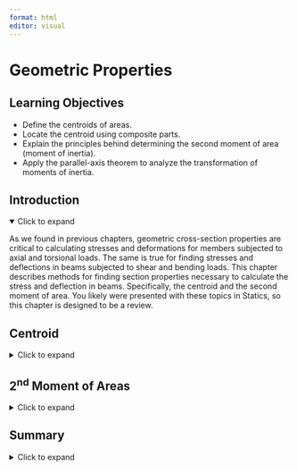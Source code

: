 ```yaml
---
format: html
editor: visual
---
```


# Geometric Properties {#sec-geometric-properties}

::: {.callout-note icon="false"}
## Learning Objectives

-   Define the centroids of areas.
-   Locate the centroid using composite parts.
-   Explain the principles behind determining the second moment of area (moment of inertia).
-   Apply the parallel-axis theorem to analyze the transformation of moments of inertia.
:::

## Introduction {.unnumbered}

<details open>

<summary>Click to expand</summary>

As we found in previous chapters, geometric cross-section properties are critical to calculating stresses and deformations for members subjected to axial and torsional loads. The same is true for finding stresses and deflections in beams subjected to shear and bending loads. This chapter describes methods for finding section properties necessary to calculate the stress and deflection in beams. Specifically, the centroid and the second moment of area. You likely were presented with these topics in Statics, so this chapter is designed to be a review.

</details>

## Centroid {#sec-8.1}

<details>

<summary>Click to expand</summary>

An object possesses weight due to the gravitational force acting on its constituent particles. The collective effect of these forces yields the total weight of the object, which is concentrated at a single point known as the **center of gravity**. If the object is comprised of a homogenous (constant density) material, then the center of gravity is the same as the geometric center or centroid. In this section, we will focus our discussions on the centroid of an area for common structural shapes. For a more comprehensive discussion on the center of gravity, the center of mass, calculating centroids using integration, and distributed loads, see the [Engineering Statics](https://engineeringstatics.org/Chapter_07-center-of-mass.html) book by Baker and Haynes.

The location of the centroid of an area is the point where the first moment of area equals zero. The first moment of area about a point is calculated by multiplying the area by the perpendicular distance to the point. The centroid of an area can be found by splitting the area into a number (i) of discrete parts, summing the moment of area for these discrete parts, and then dividing by the sum of the area. We can use these weighted averages to find the location $(\bar{X}, \bar{Y})$ of the centroid of the area:

\[text\] - some of the equations need to be numbered in this chapter

$$
\bar{X}=\frac{\sum \bar{x}_i A_i}{\sum A_i}
$$

$$
\bar{Y}=\frac{\sum \bar{y}_i A_i}{\sum A_i}
$$

where

$\bar{X}, \bar{Y}$ = Centroid coordinates of the overall area \[m, in\]

$\bar{x}_i, \bar{y}_i$ = Centroid coordinates of each discrete area \[m, in\]

$A_i$ = Area of each discrete area \[m^2^, in^2^\]

We can find centroids of simple shapes easily by utilizing symmetry. When a shape possesses an axis of symmetry, each point on one side of the axis corresponds to another point symmetrically located on the opposite side. The distances between these mirrored points and the line of symmetry will sum to zero because they will be equal in magnitude but opposite in sign. This is true for every point in the shape, so the numerator of equations 8.1 and/or 8.2 (the first moment of area) will be zero. Therefore, if a shape features a line of symmetry, its centroid must coincide with this line. In cases where a shape exhibits multiple lines of symmetry, the centroid is located at their intersection, as shown in Figure 8.2.

**Figure 8.2:** Centroids lie upon axes of symmetry.

In this text, we will use common shapes or a composite of common shapes for our cross-sections. Appendix E includes the location of the centroid of some common shapes. Part of Appendix E is reproduced in Figure 8.3. Each row of the table includes a common shape with the centroid marked, and simple formulas for determining the x- and y-coordinates of the centroid and calculating the area of the shape.

**Figure 8.3:** Reproduction of one of the shapes in Appendix E. Appendix E includes a sketch of the area with the centroid marked, formulas for determining the x- and y-coordinates of the centroid, and a formula for calculating the area of the shape.

Often, structural sections are combinations of these standard shapes called composite sections. As long as we know the location of the centroid of each shape that comprises the section, we will not need to use integration to find the location of the overall sections’ centroid. We can use equations 8.1 and 8.2 in conjunction with the table in Appendix E to find the location of the centroid for composite shapes.

::: {.callout-tip collapse="true" icon="false"}
## Example 8.1

Find the centroid of the shape below.

\[figure\]

::: {.callout-tip collapse="true" icon="false"}
## Solution

For this T-section, we notice that it is symmetric about the y-axis. This means we will not need to calculate the centroid in the x direction because we know it will be on that y-axis. We only need to find the distance in the y direction, $\bar{Y}$.

\[figure\]

The first thing we need to do is establish a coordinate system where the origin is our reference point, RP. In this example we chose the bottom left corner of the section so that all of our y distances will be positive.

We then divide the section into simpler shapes where we know the location of the centroid. In this case we chose two rectangles, labeled 1 and 2 in the figure.

| Shape | $A{~(in.^2)}$ | $\bar{y}{~(in.)}$ | $A\bar{y}{~(in.^3)}$   |
|-------|---------------|-------------------|------------------------|
| 1     | 13.5          | 2.25              | 30.375                 |
| 2     | 13.5          | 5.25              | 70.875                 |
|       | $\sum A$=27   |                   | $\sum A\bar{y}$=101.25 |

Next, we will create a table with columns titled Shape, $A$ (in.^2^), $\bar{y}$ (in.), and $A\bar{y}$ (in.^3^). We have two shapes so there will be two rows in our table. The first column, Area, is the area of the individual shape. The second column, $\bar{y}$, is the perpendicular distance in the y-direction from the RP to the centroid of that shape. For example, for shape 1 the $\bar{y_1}$ would be half of 4.5 inches since the bottom of shape 1 aligns with the RP. However, for shape 2 the $\bar{y_2}$ would be 4.5 inches plus one half of 1.5 inches. This is because we need to ensure that we are measuring from the RP as illustrated below.

$$
\bar{Y}=\frac{101.25{~in.^3}}{27{~in.^2}}=3.75{~in.} ~~\text{from bottom}
$$

\[figure\]

Finally, to calculate the centroid coordinates, we will utilize equation 8.2. by summing the last column and the second column in our table. We found the centroid to be 3.75 inches from the reference point in the y-direction and on the line of symmetry in the x-direction. The figure below show the location of the centroid for this T section.

\[figure\]
:::
:::

::: {.callout-note collapse="true" icon="false"}
## Example 8.2

Find the centroid of the shape below.

\[figure\]

::: {.callout-note collapse="true" icon="false"}
## Solution

For this section, we notice that it is symmetric about the y-axis, similar to the previous example. This means that we will not need to calculate the centroid in the x direction because we know it will be on that y-axis. We only need to find the distance in the y direction, $\bar{Y}$.

The first thing we need to do is establish a coordinate system whose origin is our reference point, RP. In this example, we chose the bottom of the section along the y-axis so that all of our y distances will be positive.

We then divide the section into simpler shapes for which we know the centroid's location. In this case, we chose three rectangles labeled 1, 2, and 3 in the figure.

\[figure\]

Next, we will create a table with columns titled Shape, $A$ (mm^2^), $\bar{y}$ (mm), and $A\bar{y}$ (mm^3^). We have three shapes, so there will be three rows. The first column, Area, is the area of the individual shape. The second column, $\bar{y}$, is the perpendicular distance in the y-direction from the RP to the centroid of that shape. The figure below shows how the $\bar{y}$ for each shape is calculated.

\[figure\]

Find centroid (x̄=0 due to symmetry).

+--------------+-----------------+------------------+---------------------------+
| Shape        | $A{~(mm^2)}$    | $\bar{y}{~(mm)}$ | $A\bar{y}{~(mm^3)}$       |
+==============+=================+==================+===========================+
| 1            | 4,000           | 20               | 80,000                    |
+--------------+-----------------+------------------+---------------------------+
| 2            | 2,800           | 110              | 308,000                   |
+--------------+-----------------+------------------+---------------------------+
| 3            | 7,200           | 200              | 1,440,000                 |
+--------------+-----------------+------------------+---------------------------+
|              | $\sum A$=14,000 |                  | $\sum A\bar{y}$=1,828,000 |
+--------------+-----------------+------------------+---------------------------+

Finally, to calculate the centroid coordinates, we will utilize equation 8.2. by summing the second and last columns in our table.

$$
\bar{Y}=\frac{1,828,000{~mm^3}}{14,000{~mm^2}}=130.6{~mm} ~~\text{from bottom}
$$

We found the centroid to be 130.6 mm from the reference point in the y-direction and on the line of symmetry in the x-direction. The figure below shows the location of the centroid for this section.

\[figure\]
:::
:::

::: {.callout-tip collapse="true" icon="false"}
## Example 8.3

Find the centroid of the shape below.

\[figure\]

::: {.callout-tip collapse="true" icon="false"}
## Solution

This section does not have any axis of symmetry, so we will need to find both the $\bar{x}$ and the $\bar{y}$. We first need to establish a coordinate system whose origin is our reference point, RP. In this example, we will use the coordinate axis in the problem to illustrate when $\bar{x}$ will be negative.

We then divide the section into simpler shapes for which we know the centroid's location. In this case, we will break this up into the square, triangle, and circle labeled 1, 2, and 3 in the figure. Note that the circle is a hole, and the area will be represented as negative.

\[figure\]

Next, we will create a table with columns titled Shape, $A$ (in^2^), $\bar{x}$ (in), $\bar{y}$ (in), and $A\bar{y}$ (in^3^). We have three shapes so there will be three rows. The first column, Area, is the area of the individual shape. The second column, $\bar{x}$, is the perpendicular distance in the x-direction from the RP to the centroid of that shape. The figure below shows how the $\bar{x}$ for each shape is calculated.

\[figure\]

The figure below shows how the $\bar{y}$ for each shape is calculated.

\[figure\]

Finally, to calculate the centroid coordinates, we will utilize equations 8.1 and 8.2. by summing the Area, $A\bar{x}$, and $A\bar{y}$ columns see the table below.

+-----------+-----------+---------------+-------------------+------------------------+-------------------+-----------------------+
| **Shape** | **Shape** | $A{~(in.^2)}$ | $\bar{x}{~(in.)}$ | $A\bar{x}{~(in.^3)}$   | $\bar{y}{~(in.)}$ | $A\bar{y}{~(in.^3)}$  |
+-----------+-----------+---------------+-------------------+------------------------+-------------------+-----------------------+
|           | 1         | 64            | -4                | -256                   | 4                 | 256                   |
+-----------+-----------+---------------+-------------------+------------------------+-------------------+-----------------------+
|           | 2         | 24            | 2                 | 48                     | (2/3)(8) = 16/3   | 128                   |
+-----------+-----------+---------------+-------------------+------------------------+-------------------+-----------------------+
|           | 3         | -4π           | -4                | -16π                   | 4                 | -16π                  |
+-----------+-----------+---------------+-------------------+------------------------+-------------------+-----------------------+
|           |           | $\sum A$=75.4 |                   | $\sum A\bar{x}$=-258.3 |                   | $\sum A\bar{y}$=333.7 |
+-----------+-----------+---------------+-------------------+------------------------+-------------------+-----------------------+

$$
\begin{aligned}
& \bar{X}=\frac{\sum A \bar{x}}{\sum A}=\frac{-258.3{~in.^3}}{75.4{~in.^2}} \quad\rightarrow\quad \bar{X}=-3.43{~in} \\
& \bar{Y}=\frac{\sum A \bar{y}}{\sum A}=\frac{333.7{~in.^3}}{75.4{~in.^2}} \quad\rightarrow\quad \bar{Y}=4.43 \mathrm{in}
\end{aligned}
$$

We found the centroid to be -3.43 inches in the x-direction from the reference point, this indicates that the centroid will be to the left of the y-axis. The y-component of the centroid is 4.43 inches in the y-direction from the reference point. The figure below shows the location of the centroid for this section.

\[figure\]
:::
:::

::: callout-warning
## Step-by-step: Finding the Centroid of Composite Sections

To find the location of the centroid of a composite section where the location of the centroid is known for each part of the composite section, use the following procedure:

1.  Establish a coordinate axis where the origin is the reference point (RP). This will be where the centroid will be measured.
2.  Break the overall section up into simpler shapes where the location of the centroid of each shape is known. It is helpful here to sketch this. If the section has a hole, include the hole as a shape with a negative area. Remember to take advantage of symmetry. If the overall section is symmetric about an axis, you already know the location of the centroid in that direction as it is on that axis.
3.  Determine the Area (A), the perpendicular distance from the y-axis ($\bar{x}$), and the perpendicular distance from the x-axis ($\bar{y}$) to the centroid of each shape. As sections become more complex, it might be advantageous to arrange these values in tabular form (see examples in this section).
4.  Apply Equations 8.1 and 8.2 to find the overall section’s centroid, ($\bar{X}, \bar{Y}$). Remember that this location is measured from the RP you established in step 1.
5.  Check that your answer is reasonable. Imagine any straight line that passes through the centroid. There should be an equal amount of area on each side of this line. Mark the centroid location on the composite area and check that this appears roughly accurate.
:::

</details>

## 2^nd^ Moment of Areas {#sec-8.2}

<details>

<summary>Click to expand</summary>

Another important geometric property needed to calculate stresses in beams is the Moment of Inertia of the Area (2^nd^ moment of area). Similar to our discussion of centroids, you likely were presented this topic in Statics so this chapter is designed to be a review. By definition, the second moment of area or moment of inertia depicted in Figure 8.4 is defined as:

$$
I_x=\int_A y^2 d A
$$

$$
I_y=\int_A x^2 d A
$$

$$
I_z=J=\int_A r^2 d A
$$

**Figure 8.4:** Moments of inertia of an area dA.

In this text, we will use common shapes or a composite of common shapes for our cross-sections. Appendix E includes formulas to calculate the moment of inertia. Part of Appendix E is reproduced in figure 8.5. Each row of the table includes a common shape with the centroid marked, and formulas for determining the moment of inertia of the area about the x-, y-, and z-centroidal axes. Note that these equations are valid only for the axes passing through the centroid of the area and are written as $\overline{I_{x^{\prime}}}$, $\overline{I_{y^{\prime}}}$, and J respectively. The bar notation is used to signify that the moment of inertia is being calculated around the centroidal axes.

**Figure 8.5:** Reproduction of one of the shapes in Appendix E. Appendix E includes a sketch of the area with the centroid marked, and formulas for determining the moment of inertia of the area about the x-, y-, and z-centroidal axes.

As noted previously, structural sections are often combinations of these standard shapes called composite sections. Similar to calculating centroids we will break these composite sections into common shapes and find the moment of inertia of these individual shapes.  When we calculate each individual shape's moment of inertia, we need to ensure that they are all about the same axis. The **parallel axis theorem** provides a method for calculating the moment of inertia of an area about an axis parallel to an axis passing through the centroid, given that the moment of inertia about the latter axis is known.

To establish the parallel axis theorem, we will examine the moment of inertia *I* of an area *A* relative to an axis *x*, as illustrated in Figure 8.6.

**Figure 8.6:** The moment of inertia of an area A about an axis *x* can be derived from its moment of inertia about the centroidal axis *x'* through a computation involving the distance dy between the axes.

The centroid of the area is at C, where the x’-y’ axis is drawn; note that x’ is parallel to x and y’ is parallel to y. The x-y’ axes will be termed the centroidal axes and a distance of dx and dy from the x-y axes, respectively. The distance between the element dA and the x’-axis is denoted as y’. Now we have $y=y^{\prime}+d_y$. Substituting into equation 8.3, we have:

$$
\begin{aligned}
& I_x=\int\left(y^{\prime}+d_y\right)^2 d A \\
& I_x=\int\left(y^{\prime}\right)^2 d A+2 d_y \int y^{\prime} d A+d_y^2 \int d A
\end{aligned}
$$

The first integral represents the moment of inertia about the centroidal axis x’. The second integral is zero since the centroid is located on the x’ axis (i.e., $\int y^{\prime} d A$ represents the first moment of area about the x’ centroidal axis, which is zero as discussed in section 8.1). The last integral represents the total area, A. So we have:

$$
I_x=\overline{I_{x^{\prime}}}+A d_y^2
$$

A similar process is used to find an expression for I~y~:

$$
I_y=\overline{I_{y^{\prime}}}+A d_x^2
$$

Where:

I~x~, I~y~ = the moment of inertia of an area with respect to a given axis \[m^4^, in^4^\]

$\overline{I_{x^{\prime}}}$ , $\overline{I_{y^{\prime}}}$= moment of inertia of that area with respect to a parallel axis passing through the centroid of the area \[m^4^, in^4^\]

A = area \[m^2^, in^2^\]

d~x~, d~y~ = perpendicular distance between the given axis and the parallel centroidal axis \[m, in\]

While the parallel axis theorem can be used to calculate the area moment of inertia around any pair of axes, we will primarily focus on calculating the area moment of inertia around the centroidal axes of a composite area. It is this term which will be used in chapters 9 and 10 when calculating bending stresses and shear stresses.

::: {.callout-tip collapse="true" icon="false"}
## Example 8.4

Determine the I~x~ the shaded area with respect to the section’s centroid.

\[figure\]

::: {.callout-tip collapse="true" icon="false"}
## Solution

Since we want to find the moment of inertia in the x direction with respect to the section’s centroid, we first need to calculate the centroid. We did this in Example 8.1, the results are shown below.

\[figure\]

We found that the centroid is located 3.75 inches from the bottom of the section. The next step is to break the section into common shapes as noted in the figure below.

\[figure\]

The formulas for moment of inertia of each shape are with respect to the shape’s centroid not the overall section’s centroid. We will need to make and adjustment using the parallel-axis theorem to transform the rotational axis from the shape’s centroid to the section’s centroid. We will present this method in terms of a table.

+-----------+---------------+---------------------+---------------+-----------------------------+
| Shape     | $A{~(in.^2)}$ | $I_x{~(in.^4)}$     | $d_y{~(in.)}$ | $I_x+Ad_y^2{~(in.^4)}$      |
+===========+===============+=====================+===============+=============================+
| 1         | (3)(4.5) =    | (1/12)(3)(4.5)^3^ = | 1.5           | 22.78125 + (13.5)(1.5)^2^ = |
|           |               |                     |               |                             |
|           | 13.5          | 22.78125            |               | 53.15625                    |
+-----------+---------------+---------------------+---------------+-----------------------------+
| 2         | (9)(1.5) =    | (1/12)(9)(1.5)^3^ = | 1.5           | 2.53125 + (13.5)(1.5)^2^ =  |
|           |               |                     |               |                             |
|           | 13.5          | 2.53125             |               | 32.90625                    |
+-----------+---------------+---------------------+---------------+-----------------------------+
|           |               |                     |               | I~x~=86.0625 in^4^          |
+-----------+---------------+---------------------+---------------+-----------------------------+

The calculation and visualizations for each d~y~ term are shown in the figure below

\[figure\]
:::
:::

::: {.callout-tip collapse="true" icon="false"}
## Example 8.5

Determine the I~x~ and I~y~ of the shaded area with respect to the shapes centroid.

\[figure\]

::: {.callout-tip collapse="true" icon="false"}
## Solution

Since we want to find the moment of inertia in the x and y directions with respect to the section’s centroid, we first need to calculate the centroid. We did this in Example 8.2, the results are shown below.

\[figure\]

We found that the centroid is located 130.6 mm from the bottom of the section and on the y-axis. The next step is to break the section into common shapes as noted in the figure below.

\[figure\]

The formulas for moment of inertia of each shape are with respect to the shape’s centroid not the overall section’s centroid. We will need to make and adjustment using the parallel-axis theorem to transform the rotational axis from the shape’s centroid to the section’s centroid. We will present this method in terms of a table, first for I~x~.

+-----------+---------------+----------------------+--------------+--------------------------------+
| Shape     | $A{~(in.^2)}$ | $I_x{~(in.^3)}$      | $d_y{~(mm)}$ | $I_x+Ad_y^2{~(mm^4)}$          |
+===========+===============+======================+==============+================================+
| 1         | (100)(40) =   | (1/12)(100)(40)^3^ = | 110.57       | 533,333 + (4,000)(110.57)^2^ = |
|           |               |                      |              |                                |
|           | 4,000         | 533,333              |              | 49,436,233                     |
+-----------+---------------+----------------------+--------------+--------------------------------+
| 2         | (20)(140) =   | (1/12)(20)(140)^3^ = | 20.57        | 4573,333 + (2,800)(20.57)^2^ = |
|           |               |                      |              |                                |
|           | 2,800         | 4,573,333            |              | 5,758,083                      |
+-----------+---------------+----------------------+--------------+--------------------------------+
| 3         | (180)(40) =   | (1/12)(180)(40)^3^ = | 69.43        | 960,000 + (7,200)(69.43)^2^ =  |
|           |               |                      |              |                                |
|           | 7,200         | 960,000              |              | 35,667,779                     |
+-----------+---------------+----------------------+--------------+--------------------------------+
|           |               |                      |              | I~x~ = 90,862,095 mm^4^        |
+-----------+---------------+----------------------+--------------+--------------------------------+

The calculation and visualizations for each d~y~ term are shown in the figure below.

\[figure\]

We will do the same process to calculate I~y~.

+-----------+--------------+----------------------+--------------+-----------------------------+
| Shape     | $A{~(mm^2)}$ | $I_y{~(mm^4)}$       | $d_x{~(mm)}$ | $I_y+Ad_x^2{~(mm^4)}$       |
+===========+==============+======================+==============+=============================+
| 1         | (100)(40) =  | (1/12)(40)(100)^3^ = | 0            | 3,333,333 + (4,000)(0)^2^ = |
|           |              |                      |              |                             |
|           | 4,000        | 3,333,333            |              | 3,333,333                   |
+-----------+--------------+----------------------+--------------+-----------------------------+
| 2         | (20)(140) =  | (1/12)(140)(20)^3^ = | 0            | 93,333 + (2,800)(0)^2^ =    |
|           |              |                      |              |                             |
|           | 2,800        | 93,333               |              | 93,333                      |
+-----------+--------------+----------------------+--------------+-----------------------------+
| 3         | (180)(40) =  | (1/12)(40)(180)^3^ = | 0            | 19,440,000 + (7,200)(0^2^ = |
|           |              |                      |              |                             |
|           | 7,200        | 19,440,000           |              | 19,440,000                  |
+-----------+--------------+----------------------+--------------+-----------------------------+
|           |              |                      |              | I~y~ = 22,866,667 mm^4^     |
+-----------+--------------+----------------------+--------------+-----------------------------+

Notice that the values for d~x~ are all zero when calculating I~y~. This is because the centroid of each shape coincides with the centroid of the entire section therefore the distance between them is zero.
:::
:::

::: {.callout-tip collapse="true" icon="false"}
## Example 8.6: Moment of Inertia

Determine the I~x~ and I~y~ of the shaded area with respect to the shape's centroid.

\[figure\]

::: {.callout-tip collapse="true" icon="false"}
## Solution

Since we want to find the moment of inertia in the x and y directions with respect to the section’s centroid, we first need to calculate the centroid. We did this in Example 8.3, the results are shown below.

\[figure\]

We found that the centroid is located 3.43 inches to the left of the y-axis and 4.43 inches up from the x-axis. The next step is to break the section into common shapes as noted in the figure below. Notice that shape 3 is a hole so we will need to subtract the moment of inertia and area.

\[figure\]

The formulas for moment of inertia of each shape are with respect to the shape’s centroid not the overall section’s centroid. We will need to make and adjustment using the parallel-axis theorem to transform the rotational axis from the shape’s centroid to the section’s centroid.  We will present this method in terms of a table, first for I~x~ then I~y~.

+----------+----------+---------------+-------------------+---------------+--------------------------+
| Shape    | Shape    | $A{~(in.^2)}$ | $I_x{~(in.^4)}$   | $d_y{~(in.)}$ | $I_x+Ad_y^2{~(in.^4)}$   |
+==========+==========+===============+===================+===============+==========================+
|          | 1        | 64            | (1/12)(8)(8)^3^ = | 0.43          | 341.3 + (64)(0.43)^2^ =  |
|          |          |               |                   |               |                          |
|          |          |               | 341.3             |               | 353.1                    |
+----------+----------+---------------+-------------------+---------------+--------------------------+
|          | 2        | 24            | (1/36)(6)(8)^3^ = | 0.90          | 85.3 + (24)(0.9)^2^ =    |
|          |          |               |                   |               |                          |
|          |          |               | 85.3              |               | 104.7                    |
+----------+----------+---------------+-------------------+---------------+--------------------------+
|          | 3        | -4π           | (-1/4π)(2)^4^ =   | 0.43          | -12.6 + (-4π)(0.43)^2^ = |
|          |          |               |                   |               |                          |
|          |          |               | -12.6             |               | -14.9                    |
+----------+----------+---------------+-------------------+---------------+--------------------------+
|          |          |               |                   |               | I~x~ = 442.9 in^4^       |
+----------+----------+---------------+-------------------+---------------+--------------------------+

+----------+----------+---------------+-------------------+---------------+--------------------------+
| Shape    | Shape    | $A{~(in.^2)}$ | $I_y{~(in.^4)}$   | $d_x{~(in.)}$ | $I_y+Ad_x^2{~(in.^4)}$   |
+==========+==========+===============+===================+===============+==========================+
|          | 1        | 64            | (1/12)(8)(8)^3^ = | 0.57          | 341.3 + (64)(0.57)^2^ =  |
|          |          |               |                   |               |                          |
|          |          |               | 341.3             |               | 362.1                    |
+----------+----------+---------------+-------------------+---------------+--------------------------+
|          | 2        | 24            | (1/36)(8)(6)^3^ = | 1.43          | 48 + (24)(1.43)^2^ =     |
|          |          |               |                   |               |                          |
|          |          |               | 48                |               | 97.1                     |
+----------+----------+---------------+-------------------+---------------+--------------------------+
|          | 3        | -4π           | (-1/4π)(2)^4^ =   | 0.57          | -12.6 + (-4π)(0.57)^2^ = |
|          |          |               |                   |               |                          |
|          |          |               | -12.6             |               | -16.7                    |
+----------+----------+---------------+-------------------+---------------+--------------------------+
|          |          |               |                   |               | I~y~ = 442.5 in^4^       |
+----------+----------+---------------+-------------------+---------------+--------------------------+

The calculation and visualizations for each d~x~ and d~y~ terms are shown in the figure below.

\[figure\]
:::
:::

::: callout-warning
## Step-by-step: Finding the Moment of Inertia

Use the following steps to find the moment of inertia of a composite section:

1.  Determine where you are taking the moment of inertia, about a reference axis or the centroidal axis. If it is about the centroidal axis, calculate the location of the centroid.
2.  Break the overall section up into simpler shapes where the location of the centroid of each shape is known. It is helpful here to sketch this. If the section has a hole, include the hole as a shape with a negative inertia.
3.  Implement the parallel-axis theorem for each individual shape.
4.  Indicate the perpendicular distance from the centroid of each part to the axis that you are calculating the moment of inertia about.
5.  The moment of inertia of the section about an axis is the sum of the composite parts about the same axis.
:::

</details>

## Summary {.unnumbered}

<details>

<summary>Click to expand</summary>

::: {.callout-note icon="false"}
## Key Takeaways

-   The centroid represents the geometric center of a shape.

-   The center of gravity will be the same as the centroid only if the material is uniform (homogenous).

-   The centroid will be located on any axis of symmetry for the section.

-   In some cases, the centroid of a shape is not located within the shape itself (as shown in the rightmost section in figure 8.2).

-   The moment of inertia represents a geometric property of an area and is occasionally termed as the second moment of the area about an axis, as it involves squaring the distance from the axis to each element of the area.

-   The parallel-axis theorem is used to compute the moment of inertia of composite sections.
:::

::: {.callout-note icon="false"}
## Key Equations

Centroid Formulas

$$
\bar{X}=\frac{\sum \bar{x}_i A_i}{\sum A_i}
$$

$$
\bar{Y}=\frac{\sum \bar{y}_i A_i}{\sum A_i}
$$

Moment of Inertia (Second Moment of Area)

$$
I_x=\int_A y^2 d A
$$

$$
I_y=\int_A x^2 d A
$$

$$
I_z=J=\int_A r^2 d A
$$

Parallel Axis Theorem

$$
I_x=\overline{I_{x^{\prime}}}+A d_y^2
$$

$$
I_y=\overline{I_{y^{\prime}}}+A d_x^2
$$
:::

</details>
